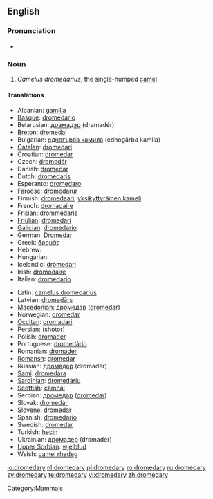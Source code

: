 {{wikipedia}}
==English==

===Pronunciation===
* {{IPA|/dɽɔmə'dæɽɪ/}}

===Noun===
{{en-noun|dromedar|ies}}

# ''Camelus dromedarius'', the single-humped [[camel]].

====Translations====
{{trans-top|Camelus dromedarius, the single-humped camel}}
* Albanian: [[gamilja]]
* [[Basque]]: [[dromedario]]
* Belarusian: [[драмадэр]] (dramadér) {{m}}
* [[Breton]]: [[dremedal]] {{m}}
* Bulgarian: [[едногърба камила]] (ednogǎrba kamila) {{f}}
* [[Catalan]]: [[dromedari]] {{m}}
* Croatian: [[dromedar]] {{m}}
* Czech: [[dromedár]]
* Danish: [[dromedar]]
* Dutch: [[dromedaris]] {{m}}
* Esperanto: [[dromedaro]]
* Faroese: [[dromedarur]]
* Finnish: [[dromedaari]], [[yksikyttyräinen kameli]]
* French: [[dromadaire]] {{m}}
* [[Frisian]]: [[drommedaris]]
* [[Friulian]]: [[dromedari]] {{m}}
* [[Galician]]: [[dromedario]] {{m}}
* German: [[Dromedar]] {{n}}
* Greek: [[δρομάς]] {{f}}
* Hebrew: {{he-translation|כרכרה|khirkhôrah}}
* Hungarian: {{t|hu|dromedár}}
* Icelandic: [[drómedari]] {{m}}
* Irish: [[dromodaire]]
* Italian: [[dromedario]] {{m}}
{{trans-mid}}
* Latin: [[camelus dromedarius]] {{m}}
* Latvian: [[dromedārs]]
* [[Macedonian]]: [[дромедар]] ([[dromedar]])
* Norwegian: [[dromedar]]
* [[Occitan]]: [[dromadari]]
* Persian: {{FAchar|[[شتر]]}} (shotor)
* Polish: [[dromader]] {{m}}
* Portuguese: [[dromedário]] {{m}}
* Romanian: [[dromader]]
* [[Romansh]]: [[dromedar]]
* Russian: [[дромадер]] (dromadér) {{m}}
* [[Sami]]: [[dromedára]]
* [[Sardinian]]: [[dromedàriu]]
* [[Scottish]]: [[càmhal]]
* Serbian: [[дромедар]] ([[dromedar]]) {{m}}
* Slovak: [[dromedár]]
* Slovene: [[dromedar]] {{m}}
* Spanish: [[dromedario]] {{m}}
* Swedish: [[dromedar]]
* Turkish: [[hecin]]
* Ukrainian: [[дромадер]] (dromader)
* [[Upper Sorbian]]: [[wjelbłud]]
* Welsh: [[camel rhedeg]]
{{trans-bottom}}

[[Category:Mammals]]

[[io:dromedary]]
[[nl:dromedary]]
[[pl:dromedary]]
[[ro:dromedary]]
[[ru:dromedary]]
[[sv:dromedary]]
[[te:dromedary]]
[[vi:dromedary]]
[[zh:dromedary]]